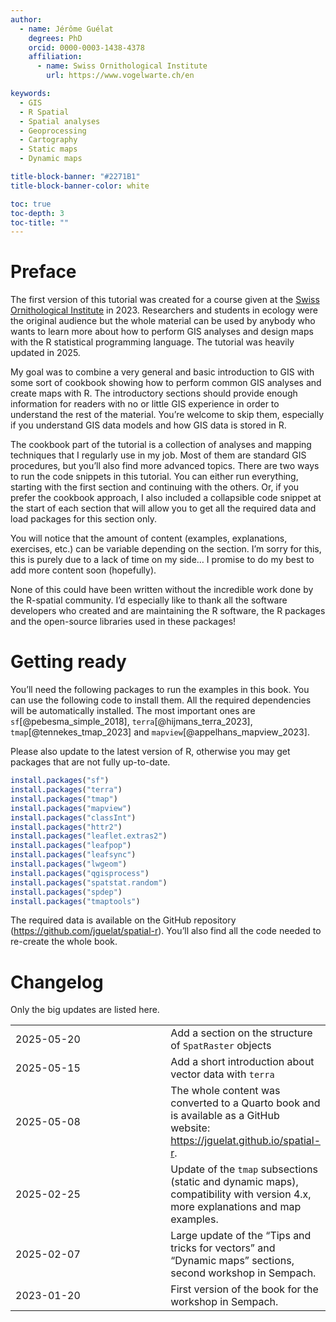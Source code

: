 ```yaml
---
author:
  - name: Jérôme Guélat
    degrees: PhD
    orcid: 0000-0003-1438-4378
    affiliation:
      - name: Swiss Ornithological Institute
        url: https://www.vogelwarte.ch/en

keywords:
  - GIS
  - R Spatial
  - Spatial analyses
  - Geoprocessing
  - Cartography
  - Static maps
  - Dynamic maps

title-block-banner: "#2271B1"
title-block-banner-color: white

toc: true
toc-depth: 3
toc-title: ""
---
```


# Preface {.unnumbered}

The first version of this tutorial was created for a course given at the [Swiss Ornithological Institute](https://www.vogelwarte.ch/en){target="_blank"} in 2023. Researchers and students in ecology were the original audience but the whole material can be used by anybody who wants to learn more about how to perform GIS analyses and design maps with the R statistical programming language. The tutorial was heavily updated in 2025.

My goal was to combine a very general and basic introduction to GIS with some sort of cookbook showing how to perform common GIS analyses and create maps with R. The introductory sections should provide enough information for readers with no or little GIS experience in order to understand the rest of the material. You're welcome to skip them, especially if you understand GIS data models and how GIS data is stored in R.

The cookbook part of the tutorial is a collection of analyses and mapping techniques that I regularly use in my job. Most of them are standard GIS procedures, but you'll also find more advanced topics. There are two ways to run the code snippets in this tutorial. You can either run everything, starting with the first section and continuing with the others. Or, if you prefer the cookbook approach, I also included a collapsible code snippet at the start of each section that will allow you to get all the required data and load packages for this section only.

You will notice that the amount of content (examples, explanations, exercises, etc.) can be variable depending on the section. I'm sorry for this, this is purely due to a lack of time on my side... I promise to do my best to add more content soon (hopefully).

None of this could have been written without the incredible work done by the R-spatial community. I'd especially like to thank all the software developers who created and are maintaining the R software, the R packages and the open-source libraries used in these packages!


# Getting ready {.unnumbered}

You'll need the following packages to run the examples in this book. You can use the following code to install them. All the required dependencies will be automatically installed. The most important ones are `sf`[@pebesma_simple_2018], `terra`[@hijmans_terra_2023], `tmap`[@tennekes_tmap_2023] and `mapview`[@appelhans_mapview_2023].

::: callout-important
Please also update to the latest version of R, otherwise you may get packages that are not fully up-to-date.
:::

``` r
install.packages("sf")
install.packages("terra")
install.packages("tmap")
install.packages("mapview")
install.packages("classInt")
install.packages("httr2")
install.packages("leaflet.extras2")
install.packages("leafpop")
install.packages("leafsync")
install.packages("lwgeom")
install.packages("qgisprocess")
install.packages("spatstat.random")
install.packages("spdep")
install.packages("tmaptools")
```

The required data is available on the GitHub repository (<https://github.com/jguelat/spatial-r>{target="_blank"}). You'll also find all the code needed to re-create the whole book.


# Changelog {.unnumbered}

Only the big updates are listed here.

| | |
|------------|------------|
| 2025-05-20 | Add a section on the structure of `SpatRaster` objects |
| 2025-05-15 | Add a short introduction about vector data with `terra` |
| 2025-05-08 | The whole content was converted to a Quarto book and is available as a GitHub website: <https://jguelat.github.io/spatial-r>{target="_blank"}. |
| 2025-02-25 | Update of the `tmap` subsections (static and dynamic maps), compatibility with version 4.x, more explanations and map examples. |
| 2025-02-07 | Large update of the "Tips and tricks for vectors" and "Dynamic maps" sections, second workshop in Sempach. |
| 2023-01-20 | First version of the book for the workshop in Sempach. |